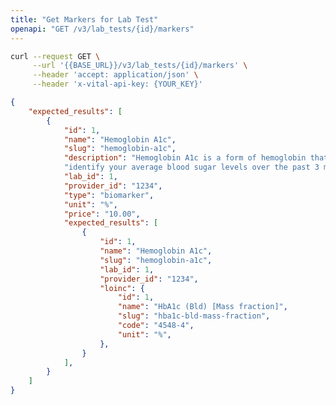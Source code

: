 ```yaml
---
title: "Get Markers for Lab Test"
openapi: "GET /v3/lab_tests/{id}/markers"
---
```


<RequestExample>

```bash cURL
curl --request GET \
     --url '{{BASE_URL}}/v3/lab_tests/{id}/markers' \
     --header 'accept: application/json' \
     --header 'x-vital-api-key: {YOUR_KEY}'
```

</RequestExample>

<ResponseExample>

```json Response
{
    "expected_results": [
        {
            "id": 1,
            "name": "Hemoglobin A1c",
            "slug": "hemoglobin-a1c",
            "description": "Hemoglobin A1c is a form of hemoglobin that is measured "
            "identify your average blood sugar levels over the past 3 months.",
            "lab_id": 1,
            "provider_id": "1234",
            "type": "biomarker",
            "unit": "%",
            "price": "10.00",
            "expected_results": [
                {
                    "id": 1,
                    "name": "Hemoglobin A1c",
                    "slug": "hemoglobin-a1c",
                    "lab_id": 1,
                    "provider_id": "1234",
                    "loinc": {
                        "id": 1,
                        "name": "HbA1c (Bld) [Mass fraction]",
                        "slug": "hba1c-bld-mass-fraction",
                        "code": "4548-4",
                        "unit": "%",
                    },
                }
            ],
        }
    ]
}
```

</ResponseExample>